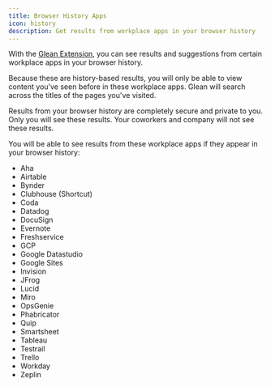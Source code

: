 ```yaml
---
title: Browser History Apps
icon: history
description: Get results from workplace apps in your browser history
---
```


With the [Glean Extension](/user-guide/apps/installing-the-browser-extension), you can see results and suggestions from certain workplace apps in your browser history.

Because these are history-based results, you will only be able to view content you've seen before in these workplace apps. Glean will search across the titles of the pages you've visited.

Results from your browser history are completely secure and private to you. Only you will see these results. Your coworkers and company will not see these results.

You will be able to see results from these workplace apps if they appear in your browser history: 

- Aha
- Airtable
- Bynder
- Clubhouse (Shortcut)
- Coda
- Datadog
- DocuSign
- Evernote
- Freshservice
- GCP
- Google Datastudio
- Google Sites
- Invision
- JFrog
- Lucid
- Miro
- OpsGenie
- Phabricator
- Quip
- Smartsheet
- Tableau
- Testrail
- Trello
- Workday
- Zeplin
